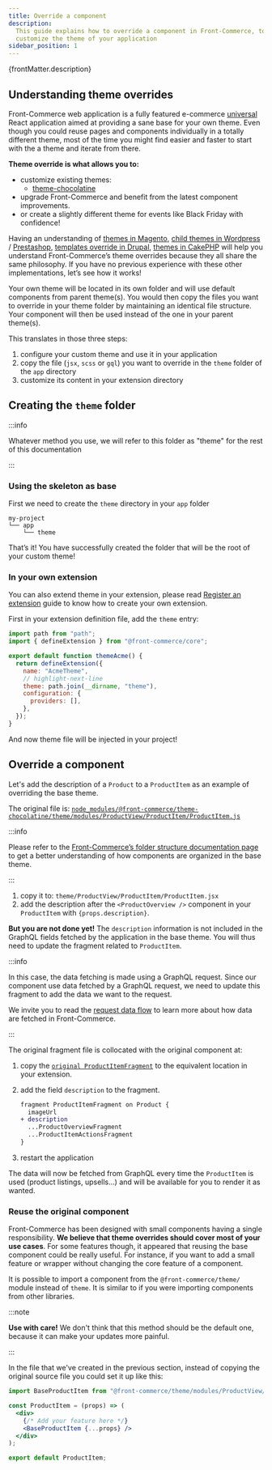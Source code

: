 ```yaml
---
title: Override a component
description:
  This guide explains how to override a component in Front-Commerce, to
  customize the theme of your application
sidebar_position: 1
---
```


<p>{frontMatter.description}</p>

## Understanding theme overrides

Front-Commerce web application is a fully featured e-commerce
[universal](https://cdb.reacttraining.com/universal-javascript-4761051b7ae9)
React application aimed at providing a sane base for your own theme. Even though
you could reuse pages and components individually in a totally different theme,
most of the time you might find easier and faster to start with the a theme and
iterate from there.

**Theme override is what allows you to:**

- customize existing themes:
  - [theme-chocolatine](/docs/remixed/extensions/theme-chocolatine/)
- upgrade Front-Commerce and benefit from the latest component improvements.
- or create a slightly different theme for events like Black Friday with
  confidence!

Having an understanding of
[themes in Magento](https://developer.adobe.com/commerce/frontend-core/guide/templates/),
[child themes in Wordpress](https://developer.wordpress.org/themes/advanced-topics/child-themes/)
/
[Prestashop](https://devdocs.prestashop-project.org/8/themes/reference/template-inheritance/parent-child-feature/),
[templates override in Drupal](https://www.drupal.org/docs/develop/theming-drupal/twig-in-drupal/working-with-twig-templates),
[themes in CakePHP](https://book.cakephp.org/3.0/en/views/themes.html) will help
you understand Front-Commerce’s theme overrides because they all share the same
philosophy. If you have no previous experience with these other implementations,
let’s see how it works!

Your own theme will be located in its own folder and will use default components
from parent theme(s). You would then copy the files you want to override in your
theme folder by maintaining an identical file structure. Your component will
then be used instead of the one in your parent theme(s).

This translates in those three steps:

1. configure your custom theme and use it in your application
2. copy the file (`jsx`, `scss` or `gql`) you want to override in the `theme`
   folder of the `app` directory
3. customize its content in your extension directory

## Creating the `theme` folder

:::info

Whatever method you use, we will refer to this folder as "theme" for the rest of
this documentation

:::

### Using the skeleton as base

First we need to create the `theme` directory in your `app` folder

```
my-project
└── app
    └── theme
```

That’s it! You have successfully created the folder that will be the root of
your custom theme!

### In your own extension

You can also extend theme in your extension, please read
[Register an extension](/docs/remixed/guides/register-an-extension) guide to
know how to create your own extension.

First in your extension definition file, add the `theme` entry:

```javascript title="extension/theme-acme/index.ts"
import path from "path";
import { defineExtension } from "@front-commerce/core";

export default function themeAcme() {
  return defineExtension({
    name: "AcmeTheme",
    // highlight-next-line
    theme: path.join(__dirname, "theme"),
    configuration: {
      providers: [],
    },
  });
}
```

And now theme file will be injected in your project!

## Override a component

Let's add the description of a `Product` to a `ProductItem` as an example of
overriding the base theme.

The original file is:
[`node_modules/@front-commerce/theme-chocolatine/theme/modules/ProductView/ProductItem/ProductItem.js`](https://gitlab.blackswift.cloud/front-commerce/front-commerce/-/blob/main/packages/theme-chocolatine/theme/modules/ProductView/ProductItem/ProductItem.jsx)

:::info

Please refer to the
[Front-Commerce’s folder structure documentation page](/docs/remixed/concepts/react-components-structure)
to get a better understanding of how components are organized in the base theme.

:::

1. copy it to: `theme/ProductView/ProductItem/ProductItem.jsx`
2. add the description after the `<ProductOverview />` component in your
   `ProductItem` with `{props.description}`.

**But you are not done yet!** The `description` information is not included in
the GraphQL fields fetched by the application in the base theme. You will thus
need to update the fragment related to `ProductItem`.

:::info

In this case, the data fetching is made using a GraphQL request. Since our
component use data fetched by a GraphQL request, we need to update this fragment
to add the data we want to the request.

We invite you to read the
[request data flow](/docs/remixed/concepts/a-request-data-flow) to learn more
about how data are fetched in Front-Commerce.

:::

The original fragment file is collocated with the original component at:

1. copy the
   [`original ProductItemFragment`](https://gitlab.blackswift.cloud/front-commerce/front-commerce/-/blob/main/packages/theme-chocolatine/theme/modules/ProductView/ProductItem/ProductItemFragment.gql?ref_type=heads)
   to the equivalent location in your extension.
2. add the field `description` to the fragment.

   ```diff title="app/theme/modules/ProductView/ProductItem/ProductItemFragment.gql"
   fragment ProductItemFragment on Product {
     imageUrl
   + description
     ...ProductOverviewFragment
     ...ProductItemActionsFragment
   }
   ```

3. restart the application

The data will now be fetched from GraphQL every time the `ProductItem` is used
(product listings, upsells…) and will be available for you to render it as
wanted.

### Reuse the original component

Front-Commerce has been designed with small components having a single
responsibility. **We believe that theme overrides should cover most of your use
cases**. For some features though, it appeared that reusing the base component
could be really useful. For instance, if you want to add a small feature or
wrapper without changing the core feature of a component.

It is possible to import a component from the `@front-commerce/theme/` module
instead of `theme`. It is similar to if you were importing components from other
libraries.

:::note

**Use with care!** We don't think that this method should be the default one,
because it can make your updates more painful.

:::

In the file that we've created in the previous section, instead of copying the
original source file you could set it up like this:

```jsx title="theme/modules/ProductView/ProductItem/ProductItem.jsx"
import BaseProductItem from "@front-commerce/theme/modules/ProductView/ProductItem/ProductItem.js";

const ProductItem = (props) => (
  <div>
    {/* Add your feature here */}
    <BaseProductItem {...props} />
  </div>
);

export default ProductItem;
```

